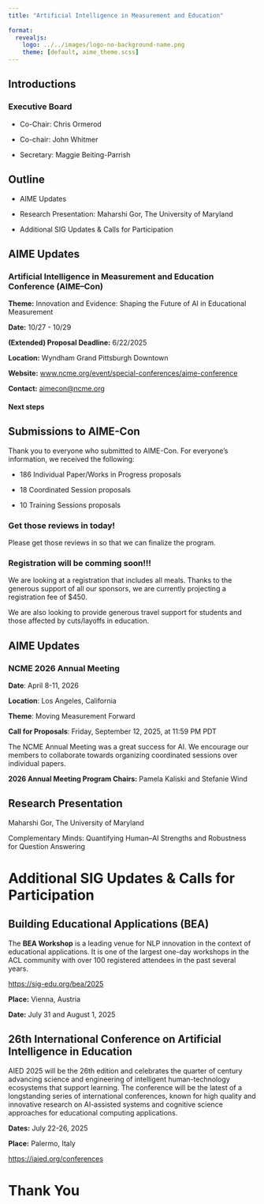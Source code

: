 ```yaml
---
title: "Artificial Intelligence in Measurement and Education"
 
format: 
  revealjs:
    logo: ../../images/logo-no-background-name.png
    theme: [default, aime_theme.scss]
---
```


## Introductions

### Executive Board

-   Co-Chair: Chris Ormerod

-   Co-chair: John Whitmer

-   Secretary: Maggie Beiting-Parrish

## Outline

-   AIME Updates

-   Research Presentation: Maharshi Gor, The University of Maryland

-   Additional SIG Updates & Calls for Participation

## AIME Updates

### Artificial Intelligence in Measurement and Education Conference (AIME–Con)

**Theme:** Innovation and Evidence: Shaping the Future of AI in Educational Measurement

**Date:** 10/27 - 10/29

**(Extended) Proposal Deadline:** 6/22/2025

**Location:** Wyndham Grand Pittsburgh Downtown

**Website:** [www.ncme.org/event/special-conferences/aime-conference](https://www.ncme.org/event/special-conferences/aime-conference)

**Contact:** [aimecon\@ncme.org](mailto:aimecon@ncme.org)

#### Next steps

## Submissions to AIME-Con

Thank you to everyone who submitted to AIME-Con. For everyone's information, we received the following:

-   186 Individual Paper/Works in Progress proposals

-   18 Coordinated Session proposals

-   10 Training Sessions proposals

### Get those reviews in today!

Please get those reviews in so that we can finalize the program.

### Registration will be comming soon!!!

We are looking at a registration that includes all meals. Thanks to the generous support of all our sponsors, we are currently projecting a registration fee of \$450.

We are also looking to provide generous travel support for students and those affected by cuts/layoffs in education.

## AIME Updates

### NCME 2026 Annual Meeting

**Date**: April 8-11, 2026

**Location**: Los Angeles, California

**Theme**: Moving Measurement Forward

**Call for Proposals**: Friday, September 12, 2025, at 11:59 PM PDT

The NCME Annual Meeting was a great success for AI. We encourage our members to collaborate towards organizing coordinated sessions over individual papers.

**2026 Annual Meeting Program Chairs:** Pamela Kaliski and Stefanie Wind

## Research Presentation

Maharshi Gor, The University of Maryland

Complementary Minds: Quantifying Human–AI Strengths and Robustness for Question Answering

# Additional SIG Updates & Calls for Participation

## Building Educational Applications (BEA)

The **BEA Workshop** is a leading venue for NLP innovation in the context of educational applications. It is one of the largest one-day workshops in the ACL community with over 100 registered attendees in the past several years.

<https://sig-edu.org/bea/2025>

**Place:** Vienna, Austria

**Date:** July 31 and August 1, 2025

## 26th International Conference on Artificial Intelligence in Education

AIED 2025 will be the 26th edition and celebrates the quarter of century advancing science and engineering of intelligent human-technology ecosystems that support learning. The conference will be the latest of a longstanding series of international conferences, known for high quality and innovative research on AI-assisted systems and cognitive science approaches for educational computing applications.

**Dates:** July 22-26, 2025

**Place:** Palermo, Italy

<https://iaied.org/conferences>

# Thank You
